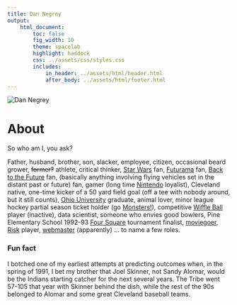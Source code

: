 ```yaml
---
title: Dan Negrey
output:
    html_document:
        toc: false
        fig_width: 10
        theme: spacelab
        highlight: haddock
        css: ../assets/css/styles.css
        includes:
            in_header: ../assets/html/header.html
            after_body: ../assets/html/footer.html
---
```


<img id="dnegrey" src="../assets/img/dnegrey.jpg" alt="Dan Negrey"/>

# About

So who am I, you ask?

Father, husband, brother, son, slacker, employee, citizen, occasional beard grower, <span style="text-decoration: line-through">former?</span> athlete, critical thinker, [Star Wars](http://www.starwars.com/) fan, [Futurama](http://www.cc.com/shows/futurama) fan, [Back to the Future](http://www.backtothefuture.com/) fan, (basically anything involving flying vehicles set in the distant past or future) fan, gamer (long time [Nintendo](http://www.nintendo.com/) loyalist), Cleveland native, one-time kicker of a 50 yard field goal (off a tee with nobody around, but it still counts), [Ohio University](https://www.ohio.edu/) graduate, animal lover, minor league hockey partial season ticket holder (go [Monsters!](http://www.lakeeriemonsters.com/)), competitive [Wiffle Ball](http://www.wiffle.com/) player (inactive), data scientist, someone who envies good bowlers, Pine Elementary School 1992-93 [Four Square](http://www.squarefour.org/home) tournament finalist, [moviegoer](http://www.merriam-webster.com/dictionary/moviegoer), [Risk](https://en.wikipedia.org/wiki/Risk_(game)) player, [webmaster](https://www.google.com/search?q=webmaster&oq=webmaster&aqs=chrome..69i57j69i59j69i60j69i65j69i60l2.1022j0j4&sourceid=chrome&ie=UTF-8) (apparently) ... to name a few roles.

### Fun fact

I botched one of my earliest attempts at predicting outcomes when, in the spring of 1991, I bet my brother that Joel Skinner, not Sandy Alomar, would be the Indians starting catcher for the next several years. The Tribe went 57-105 that year with Skinner behind the dish, while the rest of the 90s belonged to Alomar and some great Cleveland baseball teams.

\  

\  

\  

